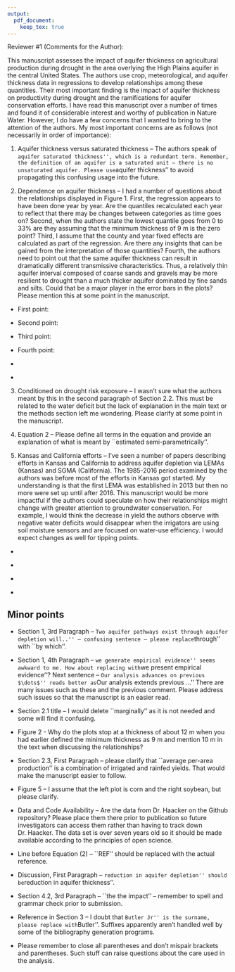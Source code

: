 ```yaml
---
output:
  pdf_document:
    keep_tex: true
---
```

Reviewer #1 (Comments for the Author):

This manuscript assesses the impact of aquifer thickness on agricultural production during drought in the area overlying the High Plains aquifer in the central United States. The authors use crop, meteorological, and aquifer thickness data in regressions to develop relationships among these quantities. Their most important finding is the impact of aquifer thickness on productivity during drought and the ramifications for aquifer conservation efforts. I have read this manuscript over a number of times and found it of considerable interest and worthy of publication in Nature Water. However, I do have a few concerns that I wanted to bring to the attention of the authors. My most important concerns are as follows (not necessarily in order of importance):

\textcolor{blue}{Thank you for the detailed and constructive feedback on our manuscript. We have endeavoured to address all your comments and suggestions, and our replies to your comments can found in blue below (original comments in black)}

1. Aquifer thickness versus saturated thickness – The authors speak of ``aquifer saturated thickness'', which is a redundant term. Remember, the definition of an aquifer is a saturated unit – there is no unsaturated aquifer. Please use ``aquifer thickness'' to avoid propagating this confusing usage into the future. 

\textcolor{blue}{We agree that there is some redundant use of words here. All the instances of ``saturated thickness'' and ``aquifer saturated thickness'' have been replaced by ``aquifer thickness'' in the revised manuscript.}

2. Dependence on aquifer thickness – I had a number of questions about the relationships displayed in Figure 1. First, the regression appears to have been done year by year. Are the quantiles recalculated each year to reflect that there may be changes between categories as time goes on? Second, when the authors state the lowest quantile goes from 0 to 33% are they assuming that the minimum thickness of 9 m is the zero point? Third, I assume that the county and year fixed effects are calculated as part of the regression. Are there any insights that can be gained from the interpretation of those quantities? Fourth, the authors need to point out that the same aquifer thickness can result in dramatically different transmissive characteristics. Thus, a relatively thin aquifer interval composed of coarse sands and gravels may be more resilient to drought than a much thicker aquifer dominated by fine sands and silts. Could that be a major player in the error bars in the plots? Please mention this at some point in the manuscript. 

- First point: \textcolor{blue}{Quantiles are not recalculated each each. If we do so, then the same quantile would represent different aquifer thickness range every year. When modeling the impact of aquifer thickness, this is not desirable because it would be expected that different ranges of aquifer thickness would have the same impact on a farmer's ability to buffer drought risk.}

-  Second point: \textcolor{blue}{Thank you for highlighting this point. For the 0\% quantile, we assume a saturated thickness of 9m. This minimum of saturated thickness was selected based on REF, which defines 9m as the minimum aquifer thickness needed to provide a functioning water supply. We have modified the text on page X lines X-X of the revised manuscript to note these points.}

-  Third point: \textcolor{blue}{Yes, country and year fixed effects are calculated as part of the regressions. However, these variables can be thought of simply as shifters that tell us how much higher average yields are in a single county relative to another county and to account for trends in yields over time. As these variables do not interact with aquifer thickness in our analysis, there would be little insights gained from analysing these variables - and indeed it is standard to not report and analyse fixed effects terms in econometric regressions used in statistical crop-climate modeling.}

-  Fourth point: 
  \textcolor{blue}{This is an important point, which we thank the reviewer for highlighting. The reviewer is correct that unobserved factors, such as aquifer heterogeneity influencing well yield response to changes in saturated thickness, are a likely underlying cause of the uncertainty ranges found in our analyses. Variations in aquifer conductivity would alter the relationship between saturated thickness and well capacity, thereby adding noise to the relationship between saturated thickness and drought risk exposure that would contribute to uncertainty in our estimates of observed relationships between drought impacts and aquifer conditions. Importantly though, our analysis shows that - even in the presence of these uncertainties - we are still able to identify statistically significant increases in drought risk exposure for irrigated agriculture as a function of declining saturated thickness. This further reinforces the importance of aquifer conditions as a determinant of adaptive capacity to drought. To highlight these points, we have added the following text on page X lines X-X of our revised manuscript:}

  \textcolor{blue}{``Similarly, unobserved variations in aquifer properties will also introduce noise into the relationships between aquifer saturated thickness, well yields, and drought risk exposure. For example, a thinner aquifer interval composed of coarse sands and gravels may be able to supply comparable or higher well yields than a thicker aquifer dominated by fine sands and silt deposits, and hence offer greater resilience to drought despite similar or larger saturated thickness (Butler et al., 2013; Korus and Hensen, 2020). While we identify statistically robust impacts of saturated thickness on drought risk despite these uncertainties, improved data on spatial variations in aquifer properties and greater monitoring of real-world changes in well capacities alongside traditional water level measurements would help to refine understanding of patterns of drought vulnerability across the HPA.''}

  \textcolor{blue}{New references added:}

  + \textcolor{blue}{Butler, J. J., Stotler, R. L., Whittemore, D. O., and Reboulet, E. C. (2013). Interpretation of water level changes in the High Plains aquifer in western Kansas. Groundwater, 51(2), 180-190.}

  + \textcolor{blue}{Korus, J. T., and Hensen, H. J. (2020). Depletion percentage and nonlinear transmissivity as design criteria for groundwater-level observation networks. Environmental Earth Sciences, 79(16), 382.}

3. Conditioned on drought risk exposure – I wasn't sure what the authors meant by this in the second paragraph of Section 2.2. This must be related to the water deficit but the lack of explanation in the main text or the methods section left me wondering. Please clarify at some point in the manuscript.

\textcolor{blue}{By ``conditioned on drought risk exposure'', we were referring to the fact that Figure 4 displays the relationship between saturated thickness and the share of production area that is irrigated while also accounting for variations in climate across the aquifer. I.e. that the Figure shows the impact of saturated thickness on share of production irrigated after removing the effects of climate on share of production irrigated. To improve clarity, we have modified this phrase to now state ``...after accounting for spatio-temporal variations in drought risk exposure across the aquifer''.}

4. Equation 2 – Please define all terms in the equation and provide an explanation of what is meant by ``estimated semi-parametrically''.

\textcolor{blue}{We now have a more detailed mathematical expressions of the model with all the terms explained in Section 4.2 of our revised manuscript. The word semi-parametrically refers to the fact that generalized additive models, such as used in our analysis, estimate the impact of a variable using splines without functional form assumption. These are sometimes referred to as semi-parametric regression methods. However, we agree that the term is potentially confusing, and therefore have removed the term ``semi-parametrically'' in our revised manuscript.}

5. Kansas and California efforts – I've seen a number of papers describing efforts in Kansas and California to address aquifer depletion via LEMAs (Kansas) and SGMA (California). The 1985-2016 period examined by the authors was before most of the efforts in Kansas got started. My understanding is that the first LEMA was established in 2013 but then no more were set up until after 2016. This manuscript would be more impactful if the authors could speculate on how their relationships might change with greater attention to groundwater conservation. For example, I would think the decrease in yield the authors observe with negative water deficits would disappear when the irrigators are using soil moisture sensors and are focused on water-use efficiency. I would expect changes as well for tipping points.

\textcolor{blue}{This is an interesting idea - thank you for raising it. We agree that efforts to improve aquifer management could help to mitigate some of the changes in productivity driven by climate and aquifer conditions in our analysis. Greater attention to groundwater conservation, and use of improved scheduling technologies such as soil moisture probes, would be expected to mitigate production losses in years with negative water deficits (i.e. wetter years) which we attribute to increased possibility for over-irrigation when well capacities are high (and hence when farmers do not face or observe physical scarcity). In years with large positive water deficits (i.e. drought years), improved irrigation water management would also be expected to mitigate some of the additional production risk caused by lower saturated thickness. However, we would still expect lower saturated thickness to result in elevated exposure to drought risk even in these circumstances, as declining well yields would create a physical limit to water supply which would stop farmers being able to fully meet crop water needs in these years. Formally testing these effects is beyond the scope and data of our study, but we agree that these are valuable areas for future work and have added the following text to the discussion of our revised manuscript on page X lines X-X:}

\textcolor{blue}{``Improvements to irrigation scheduling and water management practices, such as have been implemented as part of the SD6-LEMA (Local Enhanced Management Area) in Kansas (Deines et al., 2019; Glose et al., 2022) and proposed as part of California's SGMA (Sustainable Groundwater Management Act) (Berbel and Esteban, 2019; Lubell et al., 2020), could also play an important role in improving the efficiency of irrigation and, hence, the ability to more effectively meet crop water demands with lower well capacities. These kinds of interventions would be likely to reduce - but not eliminate - the increases in drought risk caused by declining aquifer saturated thickness, and could bring additional benefits of reducing over-use of water in wetter years through greater awareness of efficiency saving potentials (Foster et al., 2019) and the importance of conservation (Marston et al., 2022) amongst growers.''}

\textcolor{blue}{New references added:}

  + \textcolor{blue}{Glose, T. J., Zipper, S., Hyndman, D. W., Kendall, A. D., Deines, J. M., and Butler, J. J. (2022). Quantifying the impact of lagged hydrological responses on the effectiveness of groundwater conservation. Water Resources Research, 58(7), e2022WR032295.}

  + \textcolor{blue}{Berbel, J., and Esteban, E. (2019). Droughts as a catalyst for water policy change. Analysis of Spain, Australia (MDB), and California. Global Environmental Change, 58, 101969.}

  + \textcolor{blue}{Lubell, M., Blomquist, W., and Beutler, L. (2020). Sustainable groundwater management in California: A grand experiment in environmental governance. Society and Natural Resources, 33(12), 1447-1467.}

  + \textcolor{blue}{Marston, L. T., Zipper, S., Smith, S. M., Allen, J. J., Butler, J. J., Gautam, S., and David, J. Y. (2022). The importance of fit in groundwater self-governance. Environmental Research Letters, 17(11), 111001.}

## Minor points 

+ Section 1, 3rd Paragraph – ``Two aquifer pathways exist through aquifer depletion will..'' – confusing sentence – please replace ``through'' with ``by which''.

\textcolor{blue}{Corrected.}

+ Section 1, 4th Paragraph – ``we generate empirical evidence'' seems awkward to me. How about replacing with ``we present empirical evidence''? Next sentence – ``Our analysis advances on previous $\dots$'' reads better as ``Our analysis extends previous $\dots$'' There are many issues such as these and the previous comment. Please address such issues so that the manuscript is an easier read.

\textcolor{blue}{We completely agree. Both of the suggested changes have been made.}

+ Section 2.1 title – I would delete ``marginally'' as it is not needed and some will find it confusing.

\textcolor{blue}{Tim, any thoughts on this. I feel like it is still important to say the increase is not much.}

+ Figure 2 - Why do the plots stop at a thickness of about 12 m when you had earlier defined the minimum thickness as 9 m and mention 10 m in the text when discussing the relationships? 

\textcolor{blue}{Thank you for catching this. 9m and 10m should have been 12m.}

+ Section 2.3, First Paragraph – please clarify that ``average per-area production'' is a combination of irrigated and rainfed yields. That would make the manuscript easier to follow.

\textcolor{blue}{We added ``weighted-average of irrigated and rainfed yields, where weights are production area shares'' so that it is clear what average per-area production means.}

+ Figure 5 – I assume that the left plot is corn and the right soybean, but please clarify.

\textcolor{blue}{Thanks for noticing this. Fixed.}

+ Data and Code Availability – Are the data from Dr. Haacker on the Github repository? Please place them there prior to publication so future investigators can access them rather than having to track down Dr. Haacker. The data set is over seven years old so it should be made available according to the principles of open science.

\textcolor{blue}{Yes, we will make the data available online.}

+ Line before Equation (2) – ``REF'' should be replaced with the actual reference. 

\textcolor{blue}{Tim?}

+ Discussion, First Paragraph – ``reduction in aquifer depletion'' should be ``reduction in aquifer thickness''.

\textcolor{blue}{Thank you for catching this. Fixed.}

+ Section 4.2, 3rd Paragraph – ``the the impact'' – remember to spell and grammar check prior to submission.

\textcolor{blue}{Thank you for catching this. Fixed.}

+ Reference in Section 3 – I doubt that ``Butler Jr'' is the surname, please replace with ``Butler''. Suffixes apparently aren't handled well by some of the bibliography generation programs.

\textcolor{blue}{}

+ Please remember to close all parentheses and don't mispair brackets and parentheses. Such stuff can raise questions about the care used in the analysis.


